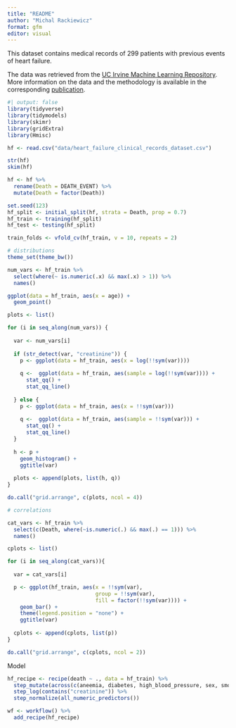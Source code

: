 ```yaml
---
title: "README"
author: "Michal Rackiewicz"
format: gfm
editor: visual
---
```


This dataset contains medical records of 299 patients with previous events of heart failure.

The data was retrieved from the [UC Irvine Machine Learning Repository](https://archive.ics.uci.edu/dataset/519/heart+failure+clinical+records). More information on the data and the methodology is available in the corresponding [publication](https://www.semanticscholar.org/paper/e64579d8593140396b518682bb3a47ba246684eb).

```r
#| output: false
library(tidyverse)
library(tidymodels)
library(skimr)
library(gridExtra)
library(Hmisc)
```

```r
hf <- read.csv("data/heart_failure_clinical_records_dataset.csv")
```

```r
str(hf)
skim(hf)
```

```r
hf <- hf %>% 
  rename(Death = DEATH_EVENT) %>% 
  mutate(Death = factor(Death))
```

```r
set.seed(123)
hf_split <- initial_split(hf, strata = Death, prop = 0.7)
hf_train <- training(hf_split)
hf_test <- testing(hf_split)
```

```r
train_folds <- vfold_cv(hf_train, v = 10, repeats = 2)
```

```r
# distributions
theme_set(theme_bw())

num_vars <- hf_train %>% 
  select(where(~ is.numeric(.x) && max(.x) > 1)) %>% 
  names()

ggplot(data = hf_train, aes(x = age)) +
  geom_point()

plots <- list()

for (i in seq_along(num_vars)) {
  
  var <- num_vars[i]
  
  if (str_detect(var, "creatinine")) {
    p <- ggplot(data = hf_train, aes(x = log(!!sym(var))))
    
    q <-  ggplot(data = hf_train, aes(sample = log(!!sym(var)))) +
      stat_qq() +
      stat_qq_line()
    
  } else {
    p <- ggplot(data = hf_train, aes(x = !!sym(var)))
    
    q <-  ggplot(data = hf_train, aes(sample = !!sym(var))) +
      stat_qq() +
      stat_qq_line()
  }
  
  h <- p + 
    geom_histogram() +
    ggtitle(var)
  
  plots <- append(plots, list(h, q))
}

do.call("grid.arrange", c(plots, ncol = 4))

# correlations
```

```r
cat_vars <- hf_train %>% 
  select(c(Death, where(~is.numeric(.) && max(.) == 1))) %>% 
  names()

cplots <- list()

for (i in seq_along(cat_vars)){
  
  var = cat_vars[i]

  p <- ggplot(hf_train, aes(x = !!sym(var),
                            group = !!sym(var),
                            fill = factor(!!sym(var)))) +
    geom_bar() +
    theme(legend.position = "none") +
    ggtitle(var)
  
  cplots <- append(cplots, list(p))
}

do.call("grid.arrange", c(cplots, ncol = 2))
```


Model
```r
hf_recipe <- recipe(death ~ ., data = hf_train) %>% 
  step_mutate(across(c(aneemia, diabetes, high_blood_pressure, sex, smoking), as.factor)) %>% 
  step_log(contains("creatinine")) %>% 
  step_normalize(all_numeric_predictors())

wf <- workflow() %>% 
  add_recipe(hf_recipe)
  
```
